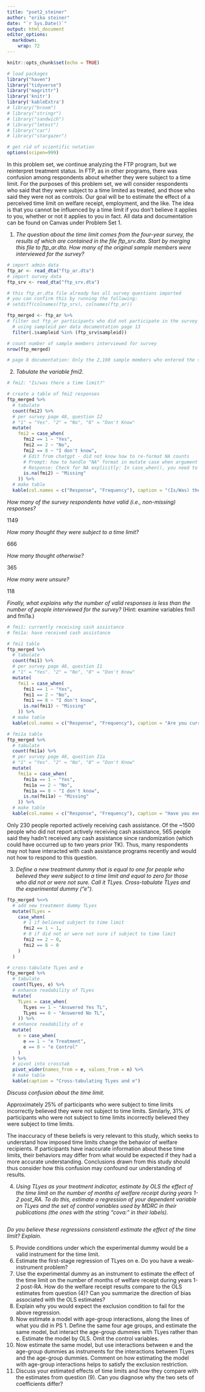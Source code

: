 ```yaml
---
title: "pset2_steiner"
author: "erika steiner"
date: "`r Sys.Date()`"
output: html_document
editor_options: 
  markdown: 
    wrap: 72
---
```


```r
knitr::opts_chunk$set(echo = TRUE)

# load packages
library("haven")
library("tidyverse")
library("magrittr")
library('knitr')
library('kableExtra')
# library("broom")
# library("stringr")
# library("sandwich")
# library("lmtest")
# library("car")
# library("stargazer")

# get rid of scientific notation
options(scipen=999)
```

In this problem set, we continue analyzing the FTP program, but we
reinterpret treatment status. In FTP, as in other programs, there was
confusion among respondents about whether they were subject to a time
limit. For the purposes of this problem set, we will consider
respondents who said that they were subject to a time limited as
treated, and those who said they were not as controls. Our goal will be
to estimate the effect of a perceived time limit on welfare receipt,
employment, and the like. The idea is that you cannot be influenced by a
time limit if you don’t believe it applies to you, whether or not it
applies to you in fact. All data and documentation can be found on
Canvas under Problem Set 1.

(1) *The question about the time limit comes from the four-year survey,
    the results of which are contained in the file ftp_srv.dta. Start by
    merging this file to ftp_ar.dta. How many of the original sample
    members were interviewed for the survey?*

```r
# import admin data
ftp_ar <- read_dta("ftp_ar.dta")
# import survey data
ftp_srv <- read_dta("ftp_srv.dta")

# this ftp_ar.dta file already has all survey questions imported
# you can confirm this by running the following:
# setdiff(colnames(ftp_srv), colnames(ftp_ar))

ftp_merged <- ftp_ar %>% 
# filter out ftp_ar participants who did not participate in the survey
  # using sampleid per data documentation page 13
  filter(.$sampleid %in% (ftp_srv$sampleid))

# count number of sample members interviewed for survey
nrow(ftp_merged)

# page 8 documentation: Only the 2,160 sample members who entered the study between August 1994 and February 1995 were attempted for this survey. The 1,730 people who completed the survey represent 80 percent of those who were attempted and approximately 60 percent of the report sample.

```

(2) *Tabulate the variable fmi2.*

```r
# fmi2: "Is/was there a time limit?"

# create a table of fmi2 responses
ftp_merged %>% 
  # tabulate
  count(fmi2) %>% 
  # per survey page 48, question I2
  # "1" = "Yes". "2" = "No", "8" = "Don't Know"
  mutate(
    fmi2 = case_when(
      fmi2 == 1 ~ "Yes",
      fmi2 == 2 ~ "No",
      fmi2 == 8 ~ "I don't know",
      # Edit from chatgpt - did not know how to re-format NA counts
      # Prompt: how to handle "NA" format in mutate case when argument r
      # Response: Check for NA explicitly: In case_when(), you need to handle NA values explicitly by using the is.na() function
      is.na(fmi2) ~ "Missing"
    )) %>% 
  # make table
  kable(col.names = c("Response", "Frequency"), caption = "(Is/Was) there a time limit on how long you (are/were) allowed to receive cash assistance?")
```

*How many of the survey respondents have valid (i.e., non-missing)
responses?*

1149

*How many thought they were subject to a time limit?*

666

*How many thought otherwise?*

365

*How many were unsure?*

118

*Finally, what explains why the number of valid responses is less than
the number of people interviewed for the survey?* (Hint: examine
variables fmi1 and fmi1a.)

```r
# fmi1: currently receiving cash assistance
# fmi1a: have received cash assistance

# fmi1 table
ftp_merged %>% 
  # tabulate
  count(fmi1) %>% 
  # per survey page 48, question I1
  # "1" = "Yes". "2" = "No", "8" = "Don't Know"
  mutate(
    fmi1 = case_when(
      fmi1 == 1 ~ "Yes",
      fmi1 == 2 ~ "No",
      fmi1 == 8 ~ "I don't know",
      is.na(fmi1) ~ "Missing"
    )) %>% 
  # make table
  kable(col.names = c("Response", "Frequency"), caption = "Are you currently receiving cash assistance through AFDC, the WAGES program, or TANF?")

# fmi1a table
ftp_merged %>% 
  # tabulate
  count(fmi1a) %>% 
  # per survey page 48, question I1a
  # "1" = "Yes". "2" = "No", "8" = "Don't Know"
  mutate(
    fmi1a = case_when(
      fmi1a == 1 ~ "Yes",
      fmi1a == 2 ~ "No",
      fmi1a == 8 ~ "I don't know",
      is.na(fmi1a) ~ "Missing"
    )) %>% 
  # make table
  kable(col.names = c("Response", "Frequency"), caption = "Have you ever received cash assistance since (RAD)?")
```

Only 230 people reported actively receiving cash assistance. Of the
\~1500 people who did not report actively receiving cash assistance, 565
people said they hadn't received any cash assistance since randomization
(which could have occurred up to two years prior TK). Thus, many
respondents may not have interacted with cash assistance programs
recently and would not how to respond to this question.

(3) *Define a new treatment dummy that is equal to one for people who
    believed they were subject to a time limit and equal to zero for
    those who did not or were not sure. Call it TLyes. Cross-tabulate
    TLyes and the experimental dummy (“e”).*

```r
ftp_merged %<>%  
  # add new treatment dummy TLyes
  mutate(TLyes = 
    case_when(
      # 1 if believed subject to time limit
      fmi2 == 1 ~ 1,
      # 0 if did not or were not sure if subject to time limit
      fmi2 == 2 ~ 0,
      fmi2 == 8 ~ 0
    )
  )

# cross-tabulate TLyes and e
ftp_merged %>% 
  # tabulate
  count(TLyes, e) %>% 
  # enhance readability of TLyes
  mutate(
    TLyes = case_when(
      TLyes == 1 ~ "Answered Yes TL",
      TLyes == 0 ~ "Answered No TL",
    )) %>% 
  # enhance readability of e
  mutate(
    e = case_when(
      e == 1 ~ "e Treatment",
      e == 0 ~ "e Control"
    )
  ) %>% 
  # pivot into crosstab
  pivot_wider(names_from = e, values_from = n) %>% 
  # make table
  kable(caption = "Cross-tabulating TLyes and e")

```

*Discuss confusion about the time limit.*

Approximately 25% of participants who were subject to time limits
incorrectly believed they were not subject to time limits. Similarly,
31% of participants who were not subject to time limits incorrectly
believed they were subject to time limits.

The inaccuracy of these beliefs is very relevant to this study, which
seeks to understand how imposed time limits change the behavior of
welfare recipients. If participants have inaccurate information about
these time limits, their behaviors may differ from what would be
expected if they had a more accurate understanding. Conclusions drawn
from this study should thus consider how this confusion may confound our
understanding of results.

(4) *Using TLyes as your treatment indicator, estimate by OLS the effect
    of the time limit on the number of months of welfare receipt during
    years 1-2 post_RA. To do this, estimate a regression of your
    dependent variable on TLyes and the set of control variables used by
    MDRC in their publications (the ones with the string “cova:” in
    their labels).*

```r

```

*Do you believe these regressions consistentl estimate the effect of the
time limit? Explain.*

(5) Provide conditions under which the experimental dummy would be a
    valid instrument for the time limit.
(6) Estimate the first-stage regression of TLyes on e. Do you have a
    weak-instrument problem?
(7) Use the experimental dummy as an instrument to estimate the effect
    of the time limit on the number of months of welfare receipt during
    years 1-2 post-RA. How do the welfare receipt results compare to the
    OLS estimates from question (4)? Can you summarize the direction of
    bias associated with the OLS estimates?
(8) Explain why you would expect the exclusion condition to fail for the
    above regression.
(9) Now estimate a model with age-group interactions, along the lines of
    what you did in PS 1. Define the same four age groups, and estimate
    the same model, but interact the age-group dummies with TLyes rather
    than e. Estimate the model by OLS. Omit the control variables.
(10) Now estimate the same model, but use interactions between e and the
     age-group dummies as instruments for the interactions between TLyes
     and the age-group dummies. Comment on how estimating the model with
     age-group interactions helps to satisfy the exclusion restriction.
(11) Discuss your estimated effects of time limits and how they compare
     with the estimates from question (9). Can you diagnose why the two
     sets of coefficients differ?
